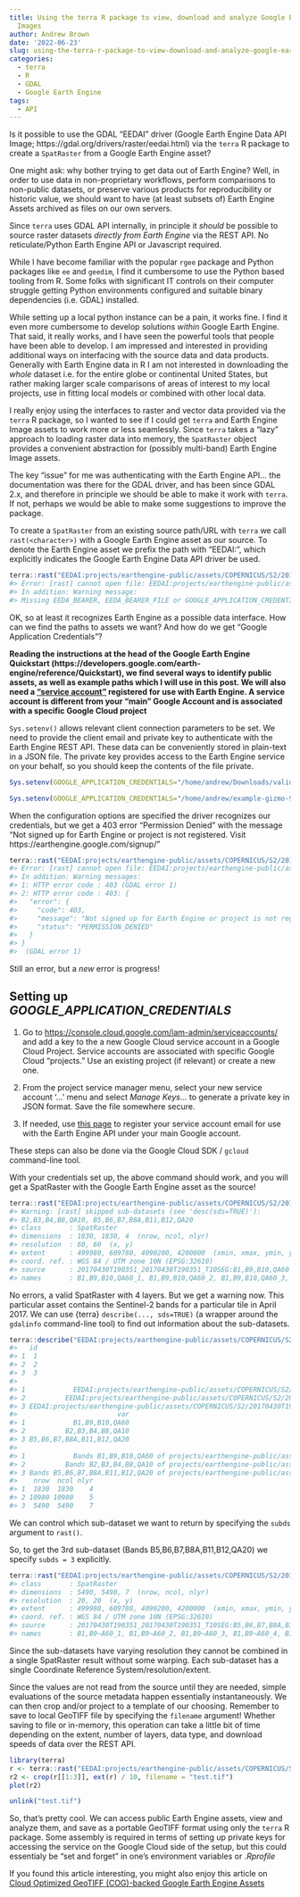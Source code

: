 ```yaml
---
title: Using the terra R package to view, download and analyze Google Earth Engine
  Images
author: Andrew Brown
date: '2022-06-23'
slug: using-the-terra-r-package-to-view-download-and-analyze-google-earth-engine-images
categories:
  - terra
  - R
  - GDAL
  - Google Earth Engine
tags: 
  - API
---
```


Is it possible to use the GDAL "EEDAI" driver (Google Earth Engine Data API Image; https://gdal.org/drivers/raster/eedai.html) via the `terra` R package to create a `SpatRaster` from a Google Earth Engine asset? 

One might ask: why bother trying to get data out of Earth Engine? Well, in order to use data in non-proprietary workflows, perform comparisons to non-public datasets, or preserve various products for reproducibility or historic value, we should want to have (at least subsets of) Earth Engine Assets archived as files on our own servers.

Since `terra` uses GDAL API internally, in principle it _should_ be possible to source raster datasets _directly from Earth Engine_ via the REST API. No reticulate/Python Earth Engine API or Javascript required.

While I have become familiar with the popular `rgee` package and Python packages like `ee` and `geedim`, I find it cumbersome to use the Python based tooling from R. Some folks with significant IT controls on their computer struggle getting Python environments configured and suitable binary dependencies (i.e. GDAL) installed.

While setting up a local python instance can be a pain, it works fine. I find it even more cumbersome to develop solutions _within_ Google Earth Engine. That said, it really works, and I have seen the powerful tools that people have been able to develop. I am impressed and interested in providing additional ways on interfacing with the source data and data products. Generally with Earth Engine data in R I am not interested in downloading the _whole_ dataset i.e. for the entire globe or continental United States, but rather making larger scale comparisons of areas of interest to my local projects,  use in fitting local models or combined with other local data.

I really enjoy using the interfaces to raster and vector data provided via the `terra` R package, so I wanted to see if I could get `terra` and Earth Engine Image assets to work more or less seamlessly. Since `terra` takes a "lazy" approach to loading raster data into memory, the `SpatRaster` object provides a convenient abstraction for (possibly multi-band) Earth Engine Image assets.

The key "issue" for me was authenticating with the Earth Engine API... the documentation was there for the GDAL driver, and has been since GDAL 2.x, and therefore in principle we should be able to make it work with `terra`. If not, perhaps we would be able to make some suggestions to improve the package.

To create a `SpatRaster` from an existing source path/URL with `terra` we call `rast(<character>)` with a Google Earth Engine asset as our source. To denote the Earth Engine asset we prefix the path with "EEDAI:", which explicitly indicates the Google Earth Engine Data API driver be used.

```r
terra::rast("EEDAI:projects/earthengine-public/assets/COPERNICUS/S2/20170430T190351_20170430T190351_T10SEG")
#> Error: [rast] cannot open file: EEDAI:projects/earthengine-public/assets/COPERNICUS/S2/20170430T190351_20170430T190351_T10SEG
#> In addition: Warning message:
#> Missing EEDA_BEARER, EEDA_BEARER_FILE or GOOGLE_APPLICATION_CREDENTIALS or EEDA_PRIVATE_KEY/EEDA_PRIVATE_KEY_FILE + EEDA_CLIENT_EMAIL config option (GDAL error 1) 
```

OK, so at least it recognizes Earth Engine as a possible data interface. How can we find the paths to assets we want? And how do we get "Google Application Credentials"? 

**Reading the instructions at the head of the Google Earth Engine Quickstart (https://developers.google.com/earth-engine/reference/Quickstart), we find several ways to identify public assets, as well as example paths which I will use in this post. We will also need a ["service account"](https://cloud.google.com/iam/docs/creating-managing-service-accounts) registered for use with Earth Engine. A service account is different from your "main" Google Account and is associated with a specific Google Cloud project**

`Sys.setenv()` allows relevant client connection parameters to be set. We need to provide the client email and private key to authenticate with the Earth Engine REST API. These data can be conveniently stored in plain-text in a JSON file. The private key provides access to the Earth Engine service on your behalf, so you should keep the contents of the file private.


```r
Sys.setenv(GOOGLE_APPLICATION_CREDENTIALS="/home/andrew/Downloads/valid-gizmo-126108-7a2221edc836.json")
```


```r
Sys.setenv(GOOGLE_APPLICATION_CREDENTIALS="/home/andrew/example-gizmo-999999-999999999999")
```

When the configuration options are specified the driver recognizes our credentials, but we get a 403 error "Permission Denied" with the message "Not signed up for Earth Engine or project is not registered. Visit https://earthengine.google.com/signup/"

```r
terra::rast("EEDAI:projects/earthengine-public/assets/COPERNICUS/S2/20170430T190351_20170430T190351_T10SEG")
#> Error: [rast] cannot open file: EEDAI:projects/earthengine-public/assets/COPERNICUS/S2/20170430T190351_20170430T190351_T10SEG
#> In addition: Warning messages:
#> 1: HTTP error code : 403 (GDAL error 1) 
#> 2: HTTP error code : 403: {
#>   "error": {
#>     "code": 403,
#>     "message": "Not signed up for Earth Engine or project is not registered. Visit https://earthengine.google.com/signup/",
#>     "status": "PERMISSION_DENIED"
#>   }
#> }
#>  (GDAL error 1) 
```
Still an error, but a _new_ error is progress!

## Setting up _GOOGLE_APPLICATION_CREDENTIALS_

1. Go to <https://console.cloud.google.com/iam-admin/serviceaccounts/> and add a key to the a new Google Cloud service account in a Google Cloud Project. Service accounts are associated with specific Google Cloud "projects." Use an existing project (if relevant) or create a new one. 

2. From the project service manager menu, select your new service account '...' menu and select _Manage Keys..._ to generate a private key in JSON format. Save the file somewhere secure.

3. If needed, use [this page](<https://signup.earthengine.google.com/#!/service_accounts>) to register your service account email for use with the Earth Engine API under your main Google account.

These steps can also be done via the Google Cloud SDK / `gcloud` command-line tool.

With your credentials set up, the above command should work, and you will get a SpatRaster with the Google Earth Engine asset as the source!

```r
terra::rast("EEDAI:projects/earthengine-public/assets/COPERNICUS/S2/20170430T190351_20170430T190351_T10SEG")
#> Warning: [rast] skipped sub-datasets (see 'desc(sds=TRUE)'):
#> B2,B3,B4,B8,QA10, B5,B6,B7,B8A,B11,B12,QA20
#> class       : SpatRaster 
#> dimensions  : 1830, 1830, 4  (nrow, ncol, nlyr)
#> resolution  : 60, 60  (x, y)
#> extent      : 499980, 609780, 4090200, 4200000  (xmin, xmax, ymin, ymax)
#> coord. ref. : WGS 84 / UTM zone 10N (EPSG:32610) 
#> source      : 20170430T190351_20170430T190351_T10SEG:B1,B9,B10,QA60 
#> names       : B1,B9,B10,QA60_1, B1,B9,B10,QA60_2, B1,B9,B10,QA60_3, B1,B9,B10,QA60_4
```

No errors, a valid SpatRaster with 4 layers. But we get a warning now. This particular asset contains the Sentinel-2 bands for a particular tile in April 2017. We can use {terra} `describe(..., sds=TRUE)` (a wrapper around the `gdalinfo` command-line tool) to find out information about the sub-datasets.

```r
terra::describe("EEDAI:projects/earthengine-public/assets/COPERNICUS/S2/20170430T190351_20170430T190351_T10SEG", sds = TRUE)
#>   id
#> 1  1
#> 2  2
#> 3  3
#>                                                                                                                      name
#> 1            EEDAI:projects/earthengine-public/assets/COPERNICUS/S2/20170430T190351_20170430T190351_T10SEG:B1,B9,B10,QA60
#> 2          EEDAI:projects/earthengine-public/assets/COPERNICUS/S2/20170430T190351_20170430T190351_T10SEG:B2,B3,B4,B8,QA10
#> 3 EEDAI:projects/earthengine-public/assets/COPERNICUS/S2/20170430T190351_20170430T190351_T10SEG:B5,B6,B7,B8A,B11,B12,QA20
#>                         var
#> 1            B1,B9,B10,QA60
#> 2          B2,B3,B4,B8,QA10
#> 3 B5,B6,B7,B8A,B11,B12,QA20
#>                                                                                                                         desc
#> 1            Bands B1,B9,B10,QA60 of projects/earthengine-public/assets/COPERNICUS/S2/20170430T190351_20170430T190351_T10SEG
#> 2          Bands B2,B3,B4,B8,QA10 of projects/earthengine-public/assets/COPERNICUS/S2/20170430T190351_20170430T190351_T10SEG
#> 3 Bands B5,B6,B7,B8A,B11,B12,QA20 of projects/earthengine-public/assets/COPERNICUS/S2/20170430T190351_20170430T190351_T10SEG
#>    nrow  ncol nlyr
#> 1  1830  1830    4
#> 2 10980 10980    5
#> 3  5490  5490    7
```

We can control which sub-dataset we want to return by specifying the `subds` argument to `rast()`. 

So, to get the 3rd sub-dataset (Bands B5,B6,B7,B8A,B11,B12,QA20) we specify `subds = 3` explicitly.

```r
terra::rast("EEDAI:projects/earthengine-public/assets/COPERNICUS/S2/20170430T190351_20170430T190351_T10SEG", subds=3)
#> class       : SpatRaster 
#> dimensions  : 5490, 5490, 7  (nrow, ncol, nlyr)
#> resolution  : 20, 20  (x, y)
#> extent      : 499980, 609780, 4090200, 4200000  (xmin, xmax, ymin, ymax)
#> coord. ref. : WGS 84 / UTM zone 10N (EPSG:32610) 
#> source      : 20170430T190351_20170430T190351_T10SEG:B5,B6,B7,B8A,B11,B12,QA20 
#> names       : B1,B9~A60_1, B1,B9~A60_2, B1,B9~A60_3, B1,B9~A60_4, B1,B9~A60_5, B1,B9~A60_6, ...
```

Since the sub-datasets have varying resolution they cannot be combined in a single SpatRaster result without some warping. Each sub-dataset has a single Coordinate Reference System/resolution/extent.

Since the values are not read from the source until they are needed, simple evaluations of the source metadata happen essentially instantaneously. We can then crop and/or project to a template of our choosing. Remember to save to local GeoTIFF file by specifying the `filename` argument! Whether saving to file or in-memory, this operation can take a little bit of time depending on the extent, number of layers, data type, and download speeds of data over the REST API. 

```r
library(terra)
r <- terra::rast("EEDAI:projects/earthengine-public/assets/COPERNICUS/S2/20170430T190351_20170430T190351_T10SEG", subds=3)
r2 <- crop(r[[1:3]], ext(r) / 10, filename = "test.tif")
plot(r2)
```

```r
unlink("test.tif")
```

So, that's pretty cool. We can access public Earth Engine assets, view and analyze them, and save as a portable GeoTIFF format using only the `terra` R package. Some assembly is required in terms of setting up private keys for accessing the service on the Google Cloud side of the setup, but this could essentialy be "set and forget" in one's environment variables or _.Rprofile_

If you found this article interesting, you might also enjoy this article on [Cloud Optimized GeoTIFF (COG)-backed Google Earth Engine Assets](https://developers.google.com/earth-engine/Earth_Engine_asset_from_cloud_geotiff)